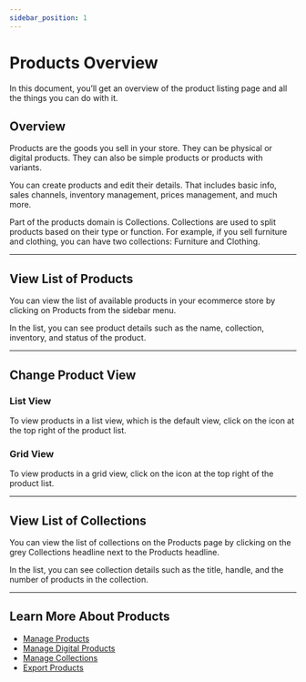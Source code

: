 ```yaml
---
sidebar_position: 1
---
```



# Products Overview

In this document, you’ll get an overview of the product listing page and all the things you can do with it.

## Overview

Products are the goods you sell in your store. They can be physical or digital products. They can also be simple products or products with variants.

You can create products and edit their details. That includes basic info, sales channels, inventory management, prices management, and much more.

Part of the products domain is Collections. Collections are used to split products based on their type or function. For example, if you sell furniture and clothing, you can have two collections: Furniture and Clothing.

---

## View List of Products

You can view the list of available products in your ecommerce store by clicking on Products from the sidebar menu.

In the list, you can see product details such as the name, collection, inventory, and status of the product.

---

## Change Product View

### List View

To view products in a list view, which is the default view, click on the <UiIcon lightIcon="https://i.imgur.com/A4kBy4n.png" darkIcon="https://i.imgur.com/y50COcH.png" alt="list" /> icon at the top right of the product list.

### Grid View

To view products in a grid view, click on the <UiIcon lightIcon="https://i.imgur.com/HXMOOzK.png" darkIcon="https://i.imgur.com/fAHh3vz.png" alt="grid" /> icon at the top right of the product list.

---

## View List of Collections

You can view the list of collections on the Products page by clicking on the grey Collections headline next to the Products headline.

In the list, you can see collection details such as the title, handle, and the number of products in the collection.

---

## Learn More About Products

- [Manage Products](./manage.mdx)
- [Manage Digital Products](./manage-digital.md)
- [Manage Collections](./collections.md)
- [Export Products](./export.mdx)